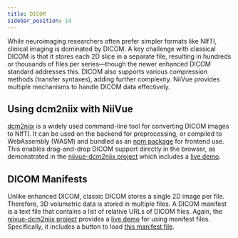 ```yaml
---
title: DICOM
sidebar_position: 14
---
```


While neuroimaging researchers often prefer simpler formats like NIfTI, clinical imaging is dominated by DICOM. A key challenge with classical DICOM is that it stores each 2D slice in a separate file, resulting in hundreds or thousands of files per series—though the newer enhanced DICOM standard addresses this. DICOM also supports various compression methods (transfer syntaxes), adding further complexity. NiiVue provides multiple mechanisms to handle DICOM data effectively.

## Using dcm2niix with NiiVue

[dcm2niix](https://github.com/rordenlab/dcm2niix) is a widely used command-line tool for converting DICOM images to NIfTI. It can be used on the backend for preprocessing, or compiled to WebAssembly (WASM) and bundled as an [npm package](https://www.npmjs.com/package/@niivue/dcm2niix) for frontend use. This enables drag-and-drop DICOM support directly in the browser, as demonstrated in the [niivue-dcm2niix project](https://github.com/niivue/niivue-dcm2niix) which includes a [live demo](https://niivue.github.io/niivue-dcm2niix/).

## DICOM Manifests

Unlike enhanced DICOM, classic DICOM stores a single 2D image per file. Therefore, 3D volumetric data is stored in multiple files. A DICOM manifest is a text file that contains a list of relative URLs of DICOM files. Again, the [niivue-dcm2niix project](https://github.com/niivue/niivue-dcm2niix) provides a [live demo](https://niivue.github.io/niivue-dcm2niix/) for using manifest files. Specifically, it includes a button to load [this manifest file](https://niivue.github.io/niivue-demo-images/dicom/niivue-manifest.txt).